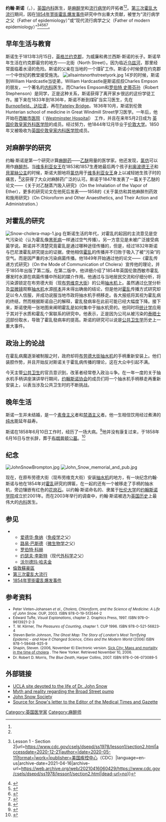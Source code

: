 {{Link style|time=2015-12-12T04:12:46+00:00}}
{{Infobox Scientist
 |name              =约翰·斯诺<br>John Snow
 |box_width         =
 |image =John_Snow.jpg 
 |image_width =   
 |caption =约翰·斯诺   
 |birth_date = 1813年3月15日   
 |birth_place =[[英格兰|英格兰]][[约克郡|约克郡]][[約克|約克]]
 |death_date = {{death date and age|1858|6|16|1813|3|15}}   
 |death_place = [[英格蘭|英格蘭]][[倫敦|倫敦]]
  |residence         =
 |citizenship       =[[大不列颠及北爱尔兰联合王国|英国]]
 |nationality       =
 |ethnicity         =
 |field             =[[流行病学|流行病学]]
 |work_institutions =
 |alma_mater        =
 |doctoral_advisor  =
 |doctoral_students =
 |known_for         =[[麻醉学|麻醉学]]
 |author_abbrev_bot =
 |author_abbrev_zoo =
 |influences        =
 |influenced        =
 |prizes            =
 |footnotes         =
 |signature         = }}

'''约翰·斯诺'''（{{lang|en|John Snow}}，{{bd|1813年|3月15日|1858年|6月16日|catIdx=Snow, John}}），[[英国|英国]][[内科|内科]]医生，是[[麻醉学|麻醉学]]和[[流行病学|流行病学]]的开拓者<ref name=":3" /><ref name=":0" />。[[第三次霍乱大流行|第三次霍乱大流行]]期间，因在[[1854年宽街霍乱爆发事件|1854年宽街霍乱爆发事件]]研究中作出重大贡献，被誉为“流行病学之父（Father of epidemiology）”或“现代流行病学之父（Father of modern epidemiology）”<ref name=":3">{{Cite web|title=Principles of Epidemiology {{!}} Lesson 1 - Section 2|url=https://www.cdc.gov/csels/dsepd/ss1978/lesson1/section2.html|accessdate=2020-12-21|author=|date=2020-05-11|format=|work=|publisher=[[美国疾控中心|美国疾控中心]]（CDC）|language=en-us|archive-date=2021-04-16|archive-url=https://web.archive.org/web/20210416060429/https://www.cdc.gov/csels/dsepd/ss1978/lesson1/section2.html|dead-url=no}}</ref><ref name=":0">{{Cite web|title=Father of Modern Epidemiology|url=https://www.ph.ucla.edu/epi/snow/fatherofepidemiology.html|accessdate=2021-01-03|author=|date=|format=|work=|publisher=[[加州大学洛杉矶分校|加州大学洛杉矶分校]]（UCLA）|language=en|archive-date=2021-04-28|archive-url=https://web.archive.org/web/20210428171349/http://www.ph.ucla.edu/epi/snow/fatherofepidemiology.html|dead-url=no}}</ref><ref>{{Cite web|title=John Snow|url=https://www.historyofvaccines.org/content/john-snow|accessdate=2021-01-03|author=|date=|format=|work=|publisher=History of Vaccines|language=en|archive-date=2020-11-11|archive-url=https://web.archive.org/web/20201111191249/https://www.historyofvaccines.org/content/john-snow|dead-url=no}}</ref><ref>{{Cite journal|title=公共卫生监测的过去、现在和未来:(一)过去|author=蔡智强，李丽萍，白雲屛|url=http://www.jbjc.org/JBJC/html/article_8459.htm|journal=《疾病监测》|issue=9|doi=|others=|year=2015年|volume=30|page=|pmid=}}</ref><ref>{{Cite web|title=历史的镜子：1854年约翰·斯诺独战伦敦霍乱大疫|url=http://www.sohu.com/a/372541232_213840|accessdate=2020-12-21|author=|date=|format=|work=|publisher=广东疾控中心|agency=[[搜狐|搜狐]]|language=zh}}</ref>。

==早年生活与教育==
斯诺生于1813年3月15日，[[英格兰|英格兰]][[约克郡|约克郡]]，为威廉和弗兰西斯·斯诺的长子。斯诺早年生活在约克郡最穷的地方——北街（North Street）。因为临近[[乌兹河|乌兹河]]，那里经常面临着水浸的危险。斯诺的父亲在当地的一个煤矿工作。斯诺小时候便在约克郡一个中世纪的教堂接受施洗。
[[File:allsaintsnorthstreetyork.jpg|thumb]]
14岁的时候，斯诺到William Hardcastle当徒弟，William Hardcastle是斯诺叔叔Charles Empson的朋友，一个著名的[[内科|内科]]医生。而Charles Empsom和[[罗伯特_史蒂芬孙|罗伯特 史蒂芬孙]]（Robert Stephenson）是同学，正是这种关系，斯诺获得了离开家乡很远的这份学徒工作。接下来在1833年到1836年，斯诺不断到煤矿当实习医生，先在[[:en:Burnopfield|Burnopfield、]][[达拉谟|达拉谟]]，再在[[:en:Pateley_Bridge|Pateley Bridge]]。1836年10月，斯诺到伦敦Hunterian school of medicine in Great Windmill Street学习医学。一年后，他开始在[[西敏市医院|西敏市医院]]（ [[:en:Westminster_Hospital|Westminster Hospital]]） 工作，并且在来年5月2日成为 [[英国伦敦皇家外科医学院|英国伦敦皇家外科医学院]]的成员。经过努力，他1844年12月毕业于[[伦敦大学|伦敦大学]]。1850年又被吸收为[[英国伦敦皇家内科医学院|英国伦敦皇家内科医学院]]成员。

==对麻醉学的研究==
约翰·斯诺是第一个研究计算[[麻醉药|麻醉药]]——[[乙醚|乙醚]]用量的医学家。他还发现，[[氯仿|氯仿]]可以用作[[麻醉剂|麻醉剂]]。当[[维多利亚女王|维多利亚女王]]在1853和1857生產她最后两个孩子[[利奥波德王子_(奥尔巴尼公爵)|利奥波德王子]]和[[貝翠絲公主_(英國)|貝翠絲公主]]的时候，斯诺大胆地将[[氯仿|氯仿]]用于[[维多利亚女王|维多利亚女王]]身上以减轻她生孩子时的痛苦，<ref>{{cite web | title= Anesthesia and Queen Victoria | work= John Snow | publisher= Department of Epidemiology UCLA School of Public Health | url= http://www.ph.ucla.edu/epi/snow/victoria.html | format= [[HTTP|HTTP]] | accessdate= 2007-08-21 | archive-date= 2020-04-20 | archive-url= https://web.archive.org/web/20200420105751/http://www.ph.ucla.edu/epi/snow/victoria.html | dead-url= no }}</ref>这获得了大众对麻醉药广泛的认可。斯诺于1847年发表了一篇关于乙醚的论文——《关于对乙醚蒸汽吸入研究》（On the Inhalation of the Vapor of Ether），更多的研究论文在他死后发表——1858的《关于氯仿和其他麻醉剂药效和施用研究》（On Chloroform and Other Anaesthetics, and Their Action and Administration''.''）

==对霍乱的研究==
{{see also|第三次霍乱大流行}}
[[File:Snow-cholera-map-1.jpg|thumb]]
在斯诺生活的年代，对霍乱的起因的主流意见是空气污染论（认为霍乱像[[黑死病|黑死病]]一样通过空气传播）。另一方意见是未被广泛接受病菌学说。斯诺并不清楚究竟霍乱是通过哪种途径传播的，但是，经过1832年斯诺与巴尼澳霍乱研究提出的证据，使他相信[[霍乱|霍乱]]的传播并不归咎于吸入了被“污染”的空气。而是因严重的水污染病菌传播。他1849年开始通过他的论文——《霍乱传递方式研究》（On the Mode of Communication of Cholera）宣传他的理论，并于1855年出版了第二版。在第二版中，他详细介绍了1854年英国伦敦西敏市霍乱爆发时水源在病菌传播中所起的媒介作用。他通过与当地居民交流和仔细分析，将污染源锁定在布劳德大街（现[[:en:Broadwick_Street|布劳维克大街]]）的公用[[抽水机|抽水机]]上。虽然通过[[化学|化学]]分析及[[显微镜|显微镜]]观察[[抽水机|抽水机]]水源[[样本|样本]]并未得出确凿的结论，但是他对[[霍乱|霍乱]]传播方式研究却足以令人信服，并成功说服当地市政将抽水机手柄移走。各大报纸将其视为霍乱病的终结，然而根据斯诺自己的解释，霍乱發病率在此前可能已经大幅度下降。接下来，斯诺使用一张地图来阐明霍乱是如何集中于抽水机旁的。他同时将[[统计学|统计学]]应用于其对于水质和霍乱个案联系的研究中。他表示，正是因为公司从被污染的[[泰晤士河|泰晤士河]]部份取水，导致了霍乱發病率的提高。斯诺的研究可以说是[[公共卫生学|公共卫生学]]历史上一重大事件。

==政治上的论战==
在霍乱病魔逐渐被制服之时，政府却将[[布劳德大街|布劳德大街]][[抽水机|抽水机]]的手柄重新安装上。他们装腔作势，并且开始反对斯诺关于霍乱病传播的理论，这在大众中引起不满。

今天主管[[公共卫生|公共卫生]]的官员意识到，改革者经常卷入政治斗争。在一年一度的关于抽水机手柄讲座演讲举行期间，[[约翰斯诺协会|约翰斯诺协会]]的成员们将一个抽水机手柄移走再重新安装上，以表当涉及公共卫生时的不断挑战。

==晚年生活==
斯诺一生并未结婚，是一个[[素食主义|素食主义]]者和[[禁酒主义|禁酒主义]]者。他一生相信饮用经过煮沸的[[纯水|纯水]]能延年益寿。

斯诺在1858年6月10日工作时，经历了一场大病。<ref>{{cite book | last = Johnson  | first = Steven  | title = The Ghost Map | url = https://archive.org/details/ghostmapstoryofl00john  | publisher = [[Riverhead_Books|Riverhead Books]] | date = 2006 | pages = [https://archive.org/details/ghostmapstoryofl00john/page/206 206] | isbn = 1-59448-925-4 }}</ref>他并没有康复过来，于1858年6月16日与世长辞，葬于[[布朗普顿公墓|布朗普顿公墓]]。<ref>{{cite web|title=List of notable occupants |work=Brompton Cemetery |url=http://www.brompton.org/Residents.htm |format=[[HTTP|HTTP]] |accessdate=2007-08-21 |deadurl=yes |archiveurl=https://web.archive.org/web/20060823091118/http://www.brompton.org/Residents.htm |archivedate=2006-08-23 }}</ref>

==纪念==
[[File:JohnSnowBrompton.jpg|thumb]]
[[File:John_Snow_memorial_and_pub.jpg|thumb]]

现在，在原布劳德大街（现布劳维克大街）安装[[抽水机|抽水机]]的地方，有一块纪念约翰·斯诺与他在1854年对[[霍乱|霍乱]]研究的牌匾，在一起的还有一个被移走了手柄的抽水机，旁边镶嵌有红色的[[花岗石|花岗石]]。以约翰·斯诺命名的、隶属于[[杜伦大学|杜伦大学]]的[[约翰斯诺学院|约翰斯诺学院]]成立於2001年。而在2003年举行的调查中，约翰·斯诺被选为[[英国历史|英国历史]]上最伟大的[[内科|内科]]医生。

==参见==
** [[爱德华·詹纳|爱德华·詹纳]]（[[免疫学|免疫学]]之父）
** [[路易·巴斯德|路易·巴斯德]]（[[微生物学|微生物学]]之父）
**[[罗伯特·科赫|罗伯特·科赫]]
** [[约瑟夫·李斯特，第一代李斯特男爵|约瑟夫·李斯特]]（现代[[外科学|外科学]]之父）
**[[沃尔德玛·哈夫金|沃尔德玛·哈夫金]]
*[[倫敦蘇豪區|倫敦蘇豪區]]
*[[第三次霍乱大流行|第三次霍乱大流行]]
*[[1854年宽街霍乱爆发事件|1854年宽街霍乱爆发事件]]

==参考资料==
{{Reflist|1}}
<small>
* Peter Vinten-Johansen ''et al.'', ''Cholera, Chloroform, and the Science of Medicine: A Life of John Snow''.  OUP, 2003. ISBN 978-0-19-513544-2
* Edward Tufte, ''Visual Explanations'', chapter 2. Graphics Press, 1997. ISBN 978-0-9613921-2-3
* T. W. Körner, ''The Pleasures of Counting'', chapter 1. CUP 1996. ISBN 978-0-521-56823-4
* Steven Berlin Johnson, ''The Ghost Map: The Story of London's Most Terrifying Epidemic - and How it Changed Science, Cities and the Modern World'' (2006) ISBN 978-1-59448-925-9
* Shapin, Steven. (2006, November 6) Electronic version. [http://www.newyorker.com/printables/critics/061106crbo_books Sick City: Maps and mortality in the time of cholera] {{Webarchive|url=https://archive.is/20121216091215/www.newyorker.com/printables/critics/061106crbo_books |date=2012-12-16 }}. The New Yorker. Retrieved November 10, 2006.
* Dr. Robert D. Morris, ''The Blue Death'', Harper Collins, 2007.  ISBN 978-0-06-073089-5</small>

==外部链接==
* [http://www.ph.ucla.edu/epi/snow.html UCLA site devoted to the life of Dr. John Snow] {{Wayback|url=http://www.ph.ucla.edu/epi/snow.html |date=20210501081828 }}
* [http://www.ph.ucla.edu/epi/snow/mapmyth/mapmyth.html Myth and reality regarding the Broad Street pump] {{Wayback|url=http://www.ph.ucla.edu/epi/snow/mapmyth/mapmyth.html |date=20210225101743 }}
* [http://www.johnsnowsociety.org/ John Snow Society] {{Wayback|url=http://www.johnsnowsociety.org/ |date=20210214141601 }}
* [http://www.ph.ucla.edu/epi/snow/choleragoldensquare.html Source for Snow's letter to the Editor of the Medical Times and Gazette] {{Wayback|url=http://www.ph.ucla.edu/epi/snow/choleragoldensquare.html |date=20210225090822 }}

{{传染病}}
{{Public health}}
{{Authority control}}

[[Category:英国医学家|Category:英国医学家]]
[[Category:麻醉师|Category:麻醉师]]